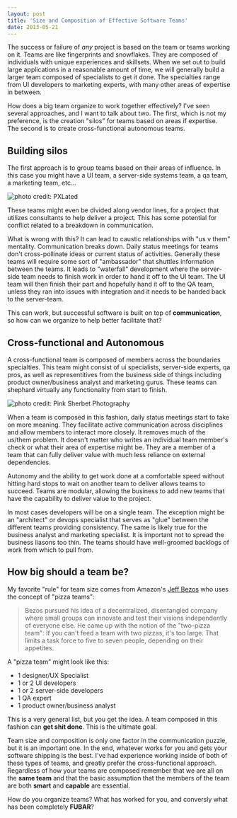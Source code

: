 ```yaml
---
layout: post
title: 'Size and Composition of Effective Software Teams'
date: 2013-05-21
---
```


The success or failure of _any_ project is based on the team or teams working on
it. Teams are like fingerprints and snowflakes. They are composed of individuals
with unique experiences and skillsets. When we set out to build large
applications in a reasonable amount of time, we will generally build a larger
team composed of specialists to get it done. The specialties range from UI
developers to marketing experts, with many other areas of expertise in between.

How does a big team organize to work together effectively? I've seen several
approaches, and I want to talk about two. The first, which is not my preference,
is the creation "silos" for teams based on areas if expertise. The second is to
create cross-functional autonomous teams.

## Building silos

The first approach is to group teams based on their areas of influence. In this
case you might have a UI team, a server-side systems team, a qa team, a
marketing team, etc...

![photo credit: PXLated](/images/silos.jpg)

These teams might even be divided along vendor lines, for a project that
utilizes consultants to help deliver a project. This has some potential for
conflict related to a breakdown in communication.

What is wrong with this? It can lead to caustic relationships with "us v them"
mentality. Communication breaks down. Daily status meetings for teams don't
cross-pollinate ideas or current status of activities. Generally these teams
will require some sort of "ambassador" that shuttles information between the
teams. It leads to "waterfall" development where the server-side team needs to
finish work in order to hand it off to the UI team. The UI team will then finish
their part and hopefully hand it off to the QA team, unless they ran into issues
with integration and it needs to be handed back to the server-team.

This can work, but successful software is built on top of **communication**, so
how can we organize to help better facilitate that?

## Cross-functional and Autonomous

A cross-functional team is composed of members across the boundaries
specialties. This team might consist of ui specialists, server-side experts, qa
pros, as well as representitives from the business side of things including
product owner/business analyst and marketing gurus. These teams can shephard
virtually any functionality from start to finish.

![photo credit: Pink Sherbet Photography](/images/rainbow.jpg)

When a team is composed in this fashion, daily status meetings start to take on
more meaning. They facilitate active communication across disciplines and allow
members to interact more closely. It removes much of the us/them problem. It
doesn't matter who writes an individual team member's check or what their area
of expertise might be. They are a member of a team that can fully deliver value
with much less reliance on external dependencies.

Autonomy and the ability to get work done at a comfortable speed without
hitting hard stops to wait on another team to deliver allows teams to succeed.
Teams are modular, allowing the business to add new teams that have the
capability to deliver value to the project.

In most cases developers will be on a single team. The exception might be an
"architect" or devops specialist that serves as "glue" between the different
teams providing consistency. The same is likely true for the business analyst
and marketing specialist. It is important not to spread the business liasons too
thin. The teams should have well-groomed backlogs of work from which to pull
from.

## How big should a team be?

My favorite "rule" for team size comes from Amazon's [Jeff
Bezos](https://www.fastcompany.com/50106/inside-mind-jeff-bezos) who uses the
concept of "pizza teams":

> Bezos pursued his idea of a decentralized, disentangled company where small
> groups can innovate and test their visions independently of everyone else. He
> came up with the notion of the "two-pizza team": If you can't feed a team with
> two pizzas, it's too large. That limits a task force to five to seven people,
> depending on their appetites.

A "pizza team" might look like this:

- 1 designer/UX Specialist
- 1 or 2 UI developers
- 1 or 2 server-side developers
- 1 QA expert
- 1 product owner/business analyst

This is a very general list, but you get the idea. A team composed in this
fashion can **get shit done**. This is the ultimate goal.

Team size and composition is only one factor in the communication puzzle, but it
is an important one. In the end, whatever works for you and gets your software shipping is the best.
I've had experience working inside of both of these types of teams, and greatly
prefer the cross-functional approach. Regardless of how your teams are composed
remember that we are all on the **same team** and that the basic assumption that
the members of the team are both **smart** and **capable** are essential.

How do you organize teams? What has worked
for you, and conversly what has been completely **FUBAR**?
